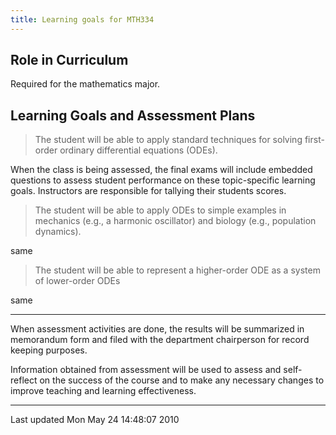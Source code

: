```yaml
---
title: Learning goals for MTH334
---
```


## Role in Curriculum

Required for the mathematics major.

## Learning Goals and Assessment Plans


> The student will be able to apply standard
> techniques for solving first-order ordinary
> differential equations (ODEs).

When the class is being assessed, the final exams
will include embedded questions to assess student
performance on these topic-specific learning
goals. Instructors are responsible for tallying
their students scores.

> The student will be able to apply ODEs to simple
> examples in mechanics (e.g., a harmonic
> oscillator) and biology (e.g., population
> dynamics).

same

> The student will be able to represent a
> higher-order ODE as a system of lower-order ODEs

same

----

When assessment activities are done, the results will be summarized in
memorandum form and filed with the department chairperson for record
keeping
purposes.

Information obtained from assessment will be used to assess and
self-reflect on the success of the course and to make any necessary
changes to
improve teaching and learning effectiveness.

------------------------------------------------------------------------

Last updated Mon May 24 14:48:07 2010
